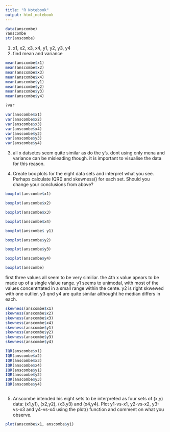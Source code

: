 ```yaml
---
title: "R Notebook"
output: html_notebook
---
```


```r
data(anscombe)
?anscombe
str(anscombe)

```

1. x1, x2, x3, x4, y1, y2, y3, y4
2. find mean and variance 
```r
mean(anscombe$x1)
mean(anscombe$x2)
mean(anscombe$x3)
mean(anscombe$x4)
mean(anscombe$y1)
mean(anscombe$y2)
mean(anscombe$y3)
mean(anscombe$y4)
```
```r
?var
```

```r
var(anscombe$x1)
var(anscombe$x2)
var(anscombe$x3)
var(anscombe$x4)
var(anscombe$y2)
var(anscombe$y3)
var(anscombe$y4)
```

3. all x datsetes seem quite similar as do the y's. dont using only mena and variance can be misleading though. it is important to visualise the data for this reason.

4. Create box plots for the eight data sets and interpret what you see. Perhaps calculate IQR() and skewness() for each set. Should you change your conclusions from above?
```r
boxplot(anscombe$x1)
```

```r
boxplot(anscombe$x2)
```

```r
boxplot(anscombe$x3)
```

```r
boxplot(anscombe$x4)
```

```r
boxplot(anscombe$ y1)
```

```r
boxplot(anscombe$y2)
```

```r
boxplot(anscombe$y3)
```

```r
boxplot(anscombe$y4)
```

```r
boxplot(anscombe)
```

first three values all seem to be very similiar.
the 4th x value apears to be made up of a single vlalue range.
y1 seems to unimodal, with most of the values concentrtated in a small range within the cente.
y2 is right skwewed with one outlier.
y3 qnd y4 are quite similar althought he median differs in each.

```r
skewness(anscombe$x1)
skewness(anscombe$x2)
skewness(anscombe$x3)
skewness(anscombe$x4)
skewness(anscombe$y1)
skewness(anscombe$y2)
skewness(anscombe$y3)
skewness(anscombe$y4)

```

```r
IQR(anscombe$x1)
IQR(anscombe$x2)
IQR(anscombe$x3)
IQR(anscombe$x4)
IQR(anscombe$y1)
IQR(anscombe$y2)
IQR(anscombe$y3)
IQR(anscombe$y4)
```


```r

```

5. Anscombe intended his eight sets to be interpreted as four sets of (x,y) data: (x1,y1), (x2,y2), (x3,y3) and (x4,y4). Plot y1-vs-x1, y2-vs-x2, y3-vs-x3 and y4-vs-x4 using the plot() function and comment on what you observe.

```r
plot(anscombe$x1, anscombe$y1)
```


